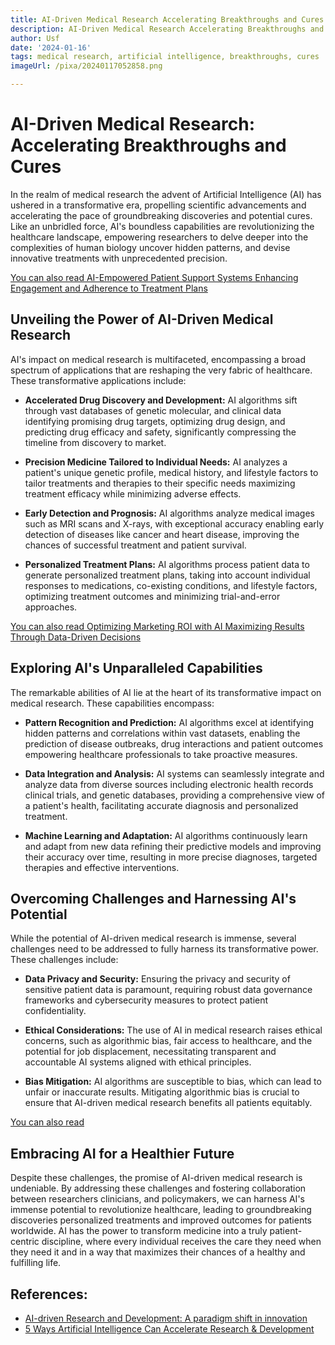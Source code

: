 ```yaml
---
title: AI-Driven Medical Research Accelerating Breakthroughs and Cures
description: AI-Driven Medical Research Accelerating Breakthroughs and Cures
author: Usf
date: '2024-01-16'
tags: medical research, artificial intelligence, breakthroughs, cures
imageUrl: /pixa/20240117052858.png

---
```

# AI-Driven Medical Research: Accelerating Breakthroughs and Cures

In the realm of medical research the advent of Artificial Intelligence (AI) has ushered  in a transformative era, propelling scientific advancements and accelerating the pace  of groundbreaking discoveries  and potential cures. Like an unbridled force, AI's boundless capabilities are  revolutionizing the  healthcare landscape, empowering researchers to delve deeper into the complexities of human biology uncover hidden patterns, and devise innovative treatments with unprecedented precision.

[You can also read AI-Empowered Patient Support Systems Enhancing Engagement and Adherence to Treatment Plans](AI-Empowered%20Patient%20Support%20Systems%20Enhancing%20Engagement%20and%20Adherence%20to%20Treatment%20Plans)


## Unveiling the Power of AI-Driven Medical Research

AI's impact on medical research is multifaceted, encompassing a broad spectrum of applications that are reshaping the very fabric of healthcare. These transformative applications include:

* **Accelerated Drug Discovery  and  Development:** AI algorithms sift  through  vast databases of genetic molecular, and clinical data identifying promising drug targets, optimizing drug design, and  predicting drug efficacy and safety,  significantly compressing the timeline from discovery to market.

* **Precision Medicine Tailored to Individual Needs:**  AI analyzes a patient's unique  genetic  profile, medical history, and  lifestyle factors to tailor treatments and therapies to their specific needs maximizing treatment efficacy while  minimizing adverse effects.

* **Early Detection and Prognosis:** AI algorithms  analyze medical  images such as MRI scans and X-rays, with exceptional accuracy enabling early detection of  diseases like cancer and heart disease, improving the chances of successful treatment and patient survival.

* **Personalized Treatment Plans:** AI algorithms  process patient data to  generate personalized  treatment plans, taking into account individual responses to medications, co-existing conditions, and lifestyle factors, optimizing treatment  outcomes and  minimizing trial-and-error  approaches.

[You can also read Optimizing Marketing ROI  with AI Maximizing Results Through Data-Driven Decisions](Optimizing%20Marketing%20ROI%20with%20AI%20Maximizing%20Results%20Through%20Data-Driven%20Decisions)


## Exploring AI's Unparalleled Capabilities

The remarkable abilities of AI lie at the heart of  its transformative impact on medical  research. These capabilities encompass:

* **Pattern Recognition and Prediction:**  AI algorithms  excel at identifying hidden patterns and correlations within vast datasets, enabling the prediction of disease  outbreaks, drug  interactions and patient outcomes empowering healthcare professionals  to take proactive measures.

* **Data Integration and Analysis:** AI systems can seamlessly integrate and analyze data from diverse sources including electronic health records clinical trials, and genetic databases, providing a  comprehensive view  of a patient's health, facilitating accurate diagnosis and personalized treatment.

* **Machine Learning and Adaptation:** AI algorithms continuously learn  and adapt from  new data  refining their predictive models and improving  their accuracy over time, resulting in more precise diagnoses, targeted therapies and effective interventions.

## Overcoming Challenges and Harnessing AI's Potential

While the potential of AI-driven medical research is immense, several challenges need to be addressed to fully harness its transformative power.  These challenges include:

* **Data Privacy  and Security:** Ensuring the privacy and security of sensitive patient  data is paramount,  requiring robust data governance frameworks and cybersecurity measures to protect patient confidentiality.

*  **Ethical Considerations:** The use of AI in medical research raises ethical concerns, such  as algorithmic bias, fair access to healthcare, and the potential for  job displacement, necessitating transparent and accountable AI systems aligned  with ethical principles.

* **Bias Mitigation:** AI algorithms are susceptible to  bias,  which  can lead to  unfair or inaccurate results. Mitigating algorithmic bias is crucial to ensure  that AI-driven medical research benefits all patients equitably.

[You can also read ]()


## Embracing AI for a Healthier Future

Despite these challenges, the promise of  AI-driven medical research is undeniable. By addressing these challenges  and  fostering collaboration between  researchers clinicians,  and policymakers, we can harness AI's immense potential to revolutionize healthcare, leading  to groundbreaking discoveries personalized treatments and improved outcomes for patients worldwide. AI has the  power to transform medicine into a truly patient-centric discipline, where every individual receives the care they need when  they need it and in a way that maximizes their chances of a healthy and  fulfilling life.

## References:
- [AI-driven Research and Development: A paradigm shift in innovation](https://www.rdworldonline.com/ai-driven-research-and-development-a-paradigm-shift-in-innovation/)
- [5 Ways Artificial Intelligence Can Accelerate Research & Development](https://www.uncountable.com/resources/5-ways-artificial-intelligence-can-accelerate-research-development)
